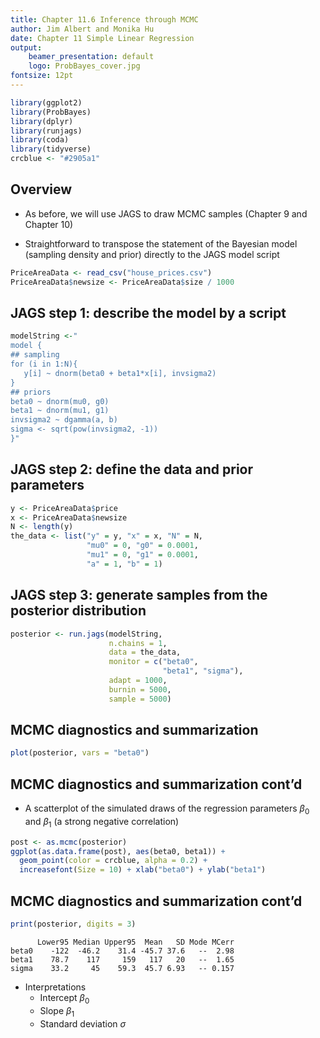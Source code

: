 ```yaml
---
title: Chapter 11.6 Inference through MCMC
author: Jim Albert and Monika Hu
date: Chapter 11 Simple Linear Regression
output: 
    beamer_presentation: default
    logo: ProbBayes_cover.jpg
fontsize: 12pt
---
```


```r
library(ggplot2)
library(ProbBayes)
library(dplyr)
library(runjags)
library(coda)
library(tidyverse)
crcblue <- "#2905a1"
```

## Overview

- As before, we will use JAGS to draw MCMC samples (Chapter 9 and Chapter 10)

- Straightforward to transpose the statement of the Bayesian model (sampling density and prior) directly to the JAGS model script

```r
PriceAreaData <- read_csv("house_prices.csv")
PriceAreaData$newsize <- PriceAreaData$size / 1000
```

## JAGS step 1: describe the model by a script


```r
modelString <-"
model {
## sampling
for (i in 1:N){
   y[i] ~ dnorm(beta0 + beta1*x[i], invsigma2)
}
## priors
beta0 ~ dnorm(mu0, g0)
beta1 ~ dnorm(mu1, g1)
invsigma2 ~ dgamma(a, b)
sigma <- sqrt(pow(invsigma2, -1))
}"
```


## JAGS step 2: define the data and prior parameters


```r
y <- PriceAreaData$price  
x <- PriceAreaData$newsize   
N <- length(y)  
the_data <- list("y" = y, "x" = x, "N" = N,
                 "mu0" = 0, "g0" = 0.0001,
                 "mu1" = 0, "g1" = 0.0001,
                 "a" = 1, "b" = 1)
```

## JAGS step 3: generate samples from the posterior distribution

```r
posterior <- run.jags(modelString,
                      n.chains = 1,
                      data = the_data,
                      monitor = c("beta0", 
                                  "beta1", "sigma"),
                      adapt = 1000,
                      burnin = 5000,
                      sample = 5000)
```

## MCMC diagnostics and summarization

```r
plot(posterior, vars = "beta0")
```

## MCMC diagnostics and summarization cont'd

- A scatterplot of the simulated draws of the regression parameters $\beta_0$ and $\beta_1$ (a strong negative correlation)

```r
post <- as.mcmc(posterior)
ggplot(as.data.frame(post), aes(beta0, beta1)) +
  geom_point(color = crcblue, alpha = 0.2) +
  increasefont(Size = 10) + xlab("beta0") + ylab("beta1")
```


## MCMC diagnostics and summarization cont'd

```r
print(posterior, digits = 3)
```

```
      Lower95 Median Upper95  Mean   SD Mode MCerr 
beta0    -122  -46.2    31.4 -45.7 37.6   --  2.98     
beta1    78.7    117     159   117   20   --  1.65     
sigma    33.2     45    59.3  45.7 6.93   -- 0.157
```

\pause

- Interpretations
    - Intercept $\beta_0$
    - Slope $\beta_1$
    - Standard deviation $\sigma$
